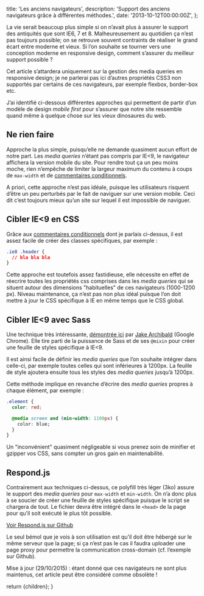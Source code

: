 
  title: 'Les anciens navigateurs',
  description: 'Support des anciens navigateurs grâce à différentes méthodes.',
  date: '2013-10-12T00:00:00Z',
};

La vie serait beaucoup plus simple si on n’avait plus à assurer le support des antiquités que sont IE6, 7 et 8. Malheureusement au quotidien ça n’est pas toujours possible; on se retrouve souvent contraints de réaliser le grand écart entre moderne et vieux. Si l’on souhaite se tourner vers une conception moderne en responsive design, comment s’assurer du meilleur support possible ?

<div className="info">
  Cet article s’attardera uniquement sur la gestion des media queries en
  responsive design; je ne parlerai pas ici d’autres propriétés CSS3 non
  supportés par certains de ces navigateurs, par exemple flexbox, border-box
  etc.
</div>

J’ai identifié ci-dessous différentes approches qui permettent de partir d’un modèle de design _mobile first_ pour s’assurer que notre site ressemble quand même à quelque chose sur les vieux dinosaures du web.

## Ne rien faire

Approche la plus simple, puisqu’elle ne demande quasiment aucun effort de notre part. Les _media queries_ n’étant pas compris par IE&lt;9, le navigateur affichera la version mobile du site. Pour rendre tout ça un peu moins moche, rien n’empêche de limiter la largeur maximum du contenu à coups de `max-width` et de [commentaires conditionnels](http://briangelhaus.com/blog/target-ie-in-css/).

A priori, cette approche n’est pas idéale, puisque les utilisateurs risquent d’être un peu perturbés par le fait de naviguer sur une version mobile. Ceci dit c’est toujours mieux qu’un site sur lequel il est impossible de naviguer.

## Cibler IE&lt;9 en CSS

Grâce aux [commentaires conditionnels](http://briangelhaus.com/blog/target-ie-in-css/) dont je parlais ci-dessus, il est assez facile de créer des classes spécifiques, par exemple :

```css
.ie8 .header {
  // bla bla bla
}
```

Cette approche est toutefois assez fastidieuse, elle nécessite en effet de réecrire toutes les propriétés css comprises dans les _media queries_ qui se situent autour des dimensions "habituelles" de ces navigateurs (1000-1200 px). Niveau maintenance, ça n’est pas non plus idéal puisque l’on doit mettre à jour le CSS spécifique à IE en même temps que le CSS global.

## Cibler IE&lt;9 avec Sass

Une technique très intéressante, [démontrée ici](http://jakearchibald.github.io/sass-ie/) par [Jake Archibald](http://jakearchibald.com/) (Google Chrome). Elle tire parti de la puissance de Sass et de ses `@mixin` pour créer une feuille de styles spécifique à IE&lt;9.

Il est ainsi facile de définir les _media queries_ que l’on souhaite intégrer dans celle-ci, par exemple toutes celles qui sont inférieures à 1200px. La feuille de style ajoutera ensuite tous les styles des _media queries_ jusqu’à 1200px.

Cette méthode implique en revanche d’écrire des _media queries_ propres à chaque élément, par exemple :

```css
.element {
  color: red;

  @media screen and (min-width: 1100px) {
    color: blue;
  }
}
```

Un "inconvénient" quasiment négligeable si vous prenez soin de minifier et gzipper vos CSS, sans compter un gros gain en maintenabilité.

## Respond.js

Contrairement aux techniques ci-dessus, ce polyfill très léger (3ko) assure le support des _media queries_ pour `max-width` et `min-width`. On n’a donc plus à se soucier de créer une feuille de styles spécifique puisque le script se chargera de tout. Le fichier devra être intégré dans le `<head>` de la page pour qu’il soit exécuté le plus tôt possible.

[Voir Respond.js sur Github](https://github.com/scottjehl/Respond)

Le seul bémol que je vois à son utilisation est qu’il doit être hébergé sur le même serveur que la page; si ça n’est pas le cas il faudra uploader une page proxy pour permettre la communication cross-domain (cf. l’exemple sur Github).

<div className="info">
  Mise à jour (29/10/2015) : étant donné que ces navigateurs ne sont plus
  maintenus, cet article peut être considéré comme obsolète !
</div>

  return <MdxLayout metadata={metadata}>{children}</MdxLayout>;
}
